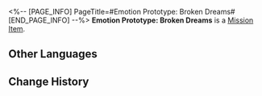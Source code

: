 <%-- [PAGE_INFO]
PageTitle=#Emotion Prototype: Broken Dreams#
[END_PAGE_INFO] --%>
{{Item Infobox
|id          = 140398
|image       = Item Emotion Prototype- Broken Dreams.png
|type        = Mission Item
|invCategory = Missions
|rarity      = 3
|effect      = 
|description = Shards like this can be found everywhere throughout Penacony.<br />They once belonged to broken hearts.
}}
{{Description|''"In the realm of black dreams I sleep, where distinctions of right or wrong are buried deep."''}}
'''Emotion Prototype: Broken Dreams''' is a [[Mission Item]].

==Other Languages==
{{Other Languages
|en   = Emotion Prototype: Broken Dreams
|zhs  = 情绪原型：碎梦
|zht  = 情緒原型：碎夢
|ja   = 感情の原型：砕けた夢
|ko   = 감정 모델: 꿈의 파편
|es   = Prototipo de emoción: Sueños rotos
|fr   = Prototype d'émotion&nbsp;: Rêves brisés
|ru   = Прототип эмоций: Разбитые мечты
|th   = ต้นแบบอารมณ์: ความฝันที่แตกสลาย
|vi   = Nguyên Mẫu Cảm Xúc: Giấc Mơ Tan Vỡ
|de   = Gefühls-Prototyp: Zerbrochene Träume
|id   = Prototipe Emosi: Broken Dreams
|pt   = Protótipo de Emoção: Sonhos Quebrados
}}

==Change History==
{{Change History|2.0}}